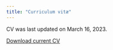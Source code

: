 ```yaml
---
title: "Curriculum vitæ"
---
```


CV was last updated on March 16, 2023.

```{=html}

  <a class="btn btn-primary" href="files/230316_tassilo_heinrich_cv_en.pdf" role="button">Download current CV</a>

```
